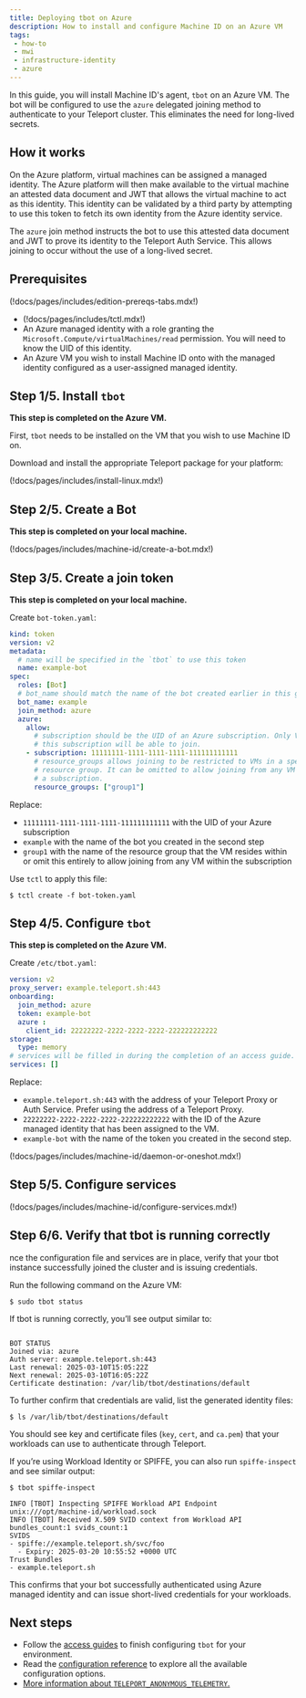 ```yaml
---
title: Deploying tbot on Azure
description: How to install and configure Machine ID on an Azure VM
tags:
 - how-to
 - mwi
 - infrastructure-identity
 - azure
---
```


In this guide, you will install Machine ID's agent, `tbot` on an Azure VM. The
bot will be configured to use the `azure` delegated joining method to
authenticate to your Teleport cluster. This eliminates the need for long-lived
secrets.

## How it works

On the Azure platform, virtual machines can be assigned a managed identity. The
Azure platform will then make available to the virtual machine an attested
data document and JWT that allows the virtual machine to act as this identity.
This identity can be validated by a third party by attempting to use this token
to fetch its own identity from the Azure identity service.

The `azure` join method instructs the bot to use this attested data document and
JWT to prove its identity to the Teleport Auth Service. This allows joining to
occur without the use of a long-lived secret.

## Prerequisites

(!docs/pages/includes/edition-prereqs-tabs.mdx!)

- (!docs/pages/includes/tctl.mdx!)
- An Azure managed identity with a role granting the
  `Microsoft.Compute/virtualMachines/read` permission. You will need to know
  the UID of this identity.
- An Azure VM you wish to install Machine ID onto with the managed identity
  configured as a user-assigned managed identity.

## Step 1/5. Install `tbot`

**This step is completed on the Azure VM.**

First, `tbot` needs to be installed on the VM that you wish to use Machine ID
on.

Download and install the appropriate Teleport package for your platform:

(!docs/pages/includes/install-linux.mdx!)

## Step 2/5. Create a Bot

**This step is completed on your local machine.**

(!docs/pages/includes/machine-id/create-a-bot.mdx!)

## Step 3/5. Create a join token

**This step is completed on your local machine.**

Create `bot-token.yaml`:

```yaml
kind: token
version: v2
metadata:
  # name will be specified in the `tbot` to use this token
  name: example-bot
spec:
  roles: [Bot]
  # bot_name should match the name of the bot created earlier in this guide.
  bot_name: example
  join_method: azure
  azure:
    allow:
      # subscription should be the UID of an Azure subscription. Only VMs within
      # this subscription will be able to join.
    - subscription: 11111111-1111-1111-1111-111111111111
      # resource_groups allows joining to be restricted to VMs in a specific
      # resource group. It can be omitted to allow joining from any VM within
      # a subscription.
      resource_groups: ["group1"]
```

Replace:

- `11111111-1111-1111-1111-111111111111` with the UID of your Azure subscription
- `example` with the name of the bot you created in the second step
- `group1` with the name of the resource group that the VM resides within or
  omit this entirely to allow joining from any VM within the subscription

Use `tctl` to apply this file:

```code
$ tctl create -f bot-token.yaml
```

## Step 4/5. Configure `tbot`

**This step is completed on the Azure VM.**

Create `/etc/tbot.yaml`:

```yaml
version: v2
proxy_server: example.teleport.sh:443
onboarding:
  join_method: azure
  token: example-bot
  azure :
    client_id: 22222222-2222-2222-2222-222222222222
storage:
  type: memory
# services will be filled in during the completion of an access guide.
services: []
```

Replace:

- `example.teleport.sh:443` with the address of your Teleport Proxy or
  Auth Service. Prefer using the address of a Teleport Proxy.
- `22222222-2222-2222-2222-222222222222` with the ID of the Azure managed
  identity that has been assigned to the VM.
- `example-bot` with the name of the token you created in the second step.

(!docs/pages/includes/machine-id/daemon-or-oneshot.mdx!)

## Step 5/5. Configure services

(!docs/pages/includes/machine-id/configure-services.mdx!)

## Step 6/6. Verify that tbot is running correctly

nce the configuration file and services are in place, verify that your tbot
instance successfully joined the cluster and is issuing credentials.

Run the following command on the Azure VM:

```code
$ sudo tbot status
```

If tbot is running correctly, you’ll see output similar to:

```code

BOT STATUS
Joined via: azure
Auth server: example.teleport.sh:443
Last renewal: 2025-03-10T15:05:22Z
Next renewal: 2025-03-10T16:05:22Z
Certificate destination: /var/lib/tbot/destinations/default
```

To further confirm that credentials are valid, list the generated identity files:

```code
$ ls /var/lib/tbot/destinations/default
```

You should see key and certificate files (`key`, `cert`, and `ca.pem`) that
your workloads can use to authenticate through Teleport.

If you’re using Workload Identity or SPIFFE, you can also run `spiffe-inspect` and see similar output:

```code
$ tbot spiffe-inspect

INFO [TBOT] Inspecting SPIFFE Workload API Endpoint unix:///opt/machine-id/workload.sock
INFO [TBOT] Received X.509 SVID context from Workload API bundles_count:1 svids_count:1
SVIDS
- spiffe://example.teleport.sh/svc/foo
  - Expiry: 2025-03-20 10:55:52 +0000 UTC
Trust Bundles
- example.teleport.sh
```

This confirms that your bot successfully authenticated using Azure managed
identity and can issue short-lived credentials for your workloads.

## Next steps

- Follow the [access guides](../access-guides/access-guides.mdx) to finish configuring `tbot` for
  your environment.
- Read the [configuration reference](../../../reference/machine-workload-identity/machine-id/configuration.mdx) to explore
  all the available configuration options.
- [More information about `TELEPORT_ANONYMOUS_TELEMETRY`.](../../../reference/machine-workload-identity/machine-id/telemetry.mdx)
